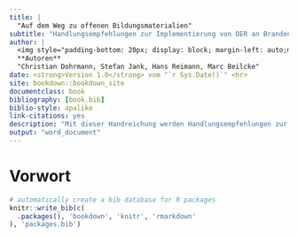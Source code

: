 ```yaml
--- 
title: |
  "Auf dem Weg zu offenen Bildungsmaterialien"
subtitle: "Handlungsempfehlungen zur Implementierung von OER an Brandenburger Hochschulen"  
author: |
  <img style="padding-bottom: 20px; display: block; margin-left: auto;margin-right: auto;" src="Header-BrandenbOERg.jpg" width="100%"></a>  
  **Autoren**  
  "Christian Dohrmann, Stefan Jank, Hans Reimann, Marc Beilcke"
date: <strong>Version 1.0</strong> vom "`r Sys.Date()`" <hr>
site: bookdown::bookdown_site
documentclass: book
bibliography: [book.bib]
biblio-style: apalike
link-citations: yes
description: "Mit dieser Handreichung werden Handlungsempfehlungen zur Verankerung von OER an Brandenburger Hochschulen gegeben."
output: "word_document"
---
```


# Vorwort


```r
# automatically create a bib database for R packages
knitr::write_bib(c(
  .packages(), 'bookdown', 'knitr', 'rmarkdown'
), 'packages.bib')
```
